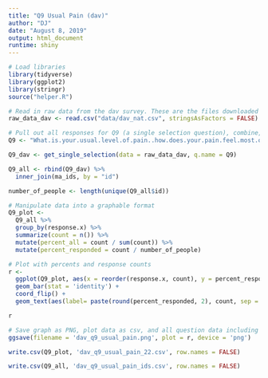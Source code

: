 ```yaml
---
title: "Q9 Usual Pain (dav)"
author: "DJ"
date: "August 8, 2019"
output: html_document
runtime: shiny
---
```


```r
# Load libraries
library(tidyverse)
library(ggplot2)
library(stringr)
source("helper.R")
```

```r
# Read in raw data from the dav survey. These are the files downloaded from survey monkey saved as a .csv
raw_data_dav <- read.csv("data/dav_nat.csv", stringsAsFactors = FALSE)
```

```r
# Pull out all responses for Q9 (a single selection question), combine, then determine 'question n'
Q9 <- "What.is.your.usual.level.of.pain..how.does.your.pain.feel.most.of.the.time.."

Q9_dav <- get_single_selection(data = raw_data_dav, q.name = Q9)

Q9_all <- rbind(Q9_dav) %>%
  inner_join(ma_ids, by = "id")

number_of_people <- length(unique(Q9_all$id))
```

```r
# Manipulate data into a graphable format
Q9_plot <- 
  Q9_all %>%
  group_by(response.x) %>%
  summarize(count = n()) %>%
  mutate(percent_all = count / sum(count)) %>%
  mutate(percent_responded = count / number_of_people)
```

```r
# Plot with percents and response counts
r <- 
  ggplot(Q9_plot, aes(x = reorder(response.x, count), y = percent_responded)) +
  geom_bar(stat = 'identity') +
  coord_flip() +
  geom_text(aes(label= paste(round(percent_responded, 2), count, sep = "***")))

r
```

```r
# Save graph as PNG, plot data as csv, and all question data including response IDs as csv (save question n and N at end of plot file as "_x.x")
ggsave(filename = 'dav_q9_usual_pain.png', plot = r, device = 'png')

write.csv(Q9_plot, 'dav_q9_usual_pain_22.csv', row.names = FALSE)

write.csv(Q9_all, 'dav_q9_usual_pain_ids.csv', row.names = FALSE)
```